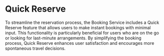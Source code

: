# Quick Reserve

To streamline the reservation process, the Booking Service includes a Quick Reserve feature that allows users to make instant bookings with minimal input. This functionality is particularly beneficial for users who are on the go or looking for last-minute arrangements. By simplifying the booking process, Quick Reserve enhances user satisfaction and encourages more spontaneous travel decisions.
